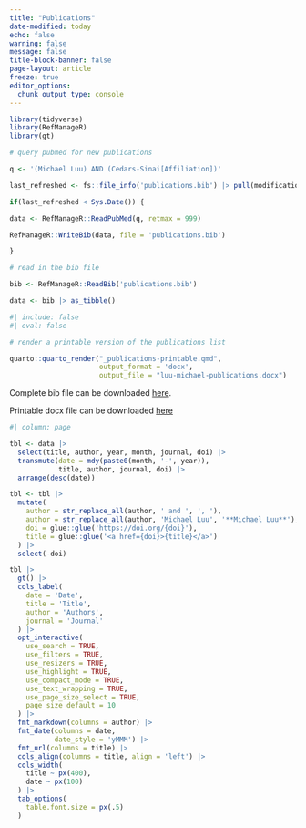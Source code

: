 ```yaml
---
title: "Publications"
date-modified: today
echo: false
warning: false
message: false
title-block-banner: false
page-layout: article
freeze: true
editor_options: 
  chunk_output_type: console
---
```


```r
library(tidyverse)
library(RefManageR)
library(gt)

# query pubmed for new publications 

q <- '(Michael Luu) AND (Cedars-Sinai[Affiliation])'

last_refreshed <- fs::file_info('publications.bib') |> pull(modification_time) |> date()

if(last_refreshed < Sys.Date()) {

data <- RefManageR::ReadPubMed(q, retmax = 999)

RefManageR::WriteBib(data, file = 'publications.bib')

}

# read in the bib file

bib <- RefManageR::ReadBib('publications.bib')

data <- bib |> as_tibble()

```

```r
#| include: false
#| eval: false

# render a printable version of the publications list 

quarto::quarto_render("_publications-printable.qmd",
                      output_format = 'docx',
                      output_file = "luu-michael-publications.docx")

```

Complete bib file can be downloaded [here](https://github.com/mluu921/mluu921.github.io/blob/master/publications.bib).

Printable docx file can be downloaded [here](https://github.com/mluu921/mluu921.github.io/blob/master/luu-michael-publications.docx)

```r
#| column: page

tbl <- data |>
  select(title, author, year, month, journal, doi) |>
  transmute(date = mdy(paste0(month, '-', year)),
            title, author, journal, doi) |> 
  arrange(desc(date))

tbl <- tbl |> 
  mutate(
    author = str_replace_all(author, ' and ', ', '),
    author = str_replace_all(author, 'Michael Luu', '**Michael Luu**'),
    doi = glue::glue('https://doi.org/{doi}'),
    title = glue::glue('<a href={doi}>{title}</a>')
  ) |> 
  select(-doi)

tbl |> 
  gt() |> 
  cols_label(
    date = 'Date',
    title = 'Title',
    author = 'Authors',
    journal = 'Journal'
  ) |> 
  opt_interactive(
    use_search = TRUE,
    use_filters = TRUE,
    use_resizers = TRUE,
    use_highlight = TRUE,
    use_compact_mode = TRUE,
    use_text_wrapping = TRUE,
    use_page_size_select = TRUE,
    page_size_default = 10
  ) |> 
  fmt_markdown(columns = author) |> 
  fmt_date(columns = date,
           date_style = 'yMMM') |> 
  fmt_url(columns = title) |> 
  cols_align(columns = title, align = 'left') |> 
  cols_width(
    title ~ px(400),
    date ~ px(100)
  ) |> 
  tab_options(
    table.font.size = px(.5)
  )
```
